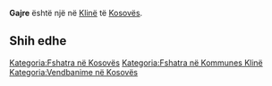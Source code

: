 {{Fshat në 
 | Emri                = Gajre
 | EmriAlt                = 
 | NAME_SHORT_FORM=      
 | NAME_GENERIC=      
 | NAME_SORT_NAME_RO=      GAJRE
 | FULL_NAME_RO = Gajre
 | FULL_NAME_ND_RO=Gajre
 | SORT_NAME_RG=GAJRE
 | FULL_NAME_RG=Gajre
 | FULL_NAME_ND_RG=Gajre
 | SRP_NAME_SHORT_FORM=      
 | SRP_NAME_GENERIC=      
 | SRP_NAME_SORT_NAME_RO=      
 | SRP_FULL_NAME_RO = 
 | SRP_FULL_NAME_ND_RO=
 | SRP_SORT_NAME_RG=
 | SRP_FULL_NAME_RG=
 | SRP_FULL_NAME_ND_RG=
 | Emri (Rasa dhanore) = 
 | Figura              = 
 | Shteti              = Kosovo
 | Komuna              = Klinë
 | Kodi postar         = 
 | Sipërfaqja          = 

 | Popullsia           = 

 | Regj. i popullsisë  = 
 | Dend. e popullsisë  = 
 | Faqja zyrtare       = 
 <!--- Koordinatat ----> 
 | Gjerësia            = 42.200556
 | Gjatësia            = 21.251389
 | Lartësia            = 
}}
'''Gajre''' është një [[]] në [[Klinë]] të [[Kosovës]].

<!-- == Gjeografia == -->
<!-- == Historia == -->
<!-- == Demografia == -->
== Shih edhe ==
{{Komuna Klinë}}
{{Kosovo-Administrata-Cung}}

[[Kategoria:Fshatra në Kosovës]]
[[Kategoria:Fshatra në Kommunes Klinë]]
[[Kategoria:Vendbanime në Kosovës]]